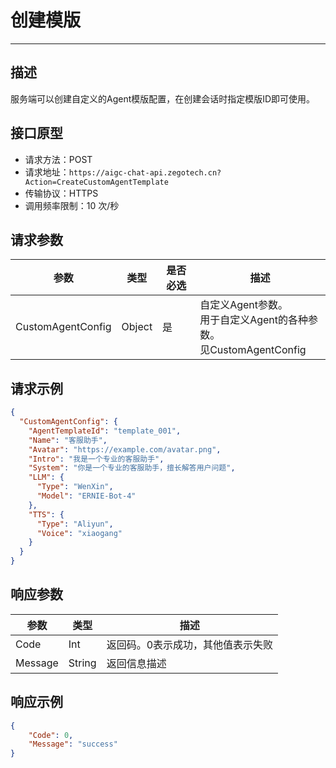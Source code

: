 # 创建模版
---

##  描述
服务端可以创建自定义的Agent模版配置，在创建会话时指定模版ID即可使用。

## 接口原型

- 请求方法：POST
- 请求地址：`https://aigc-chat-api.zegotech.cn?Action=CreateCustomAgentTemplate`
- 传输协议：HTTPS
- 调用频率限制：10 次/秒
## 请求参数


| 参数 | 类型 | 是否必选 | 描述 |
|------|------|---------|------|
| CustomAgentConfig | Object | 是 | 自定义Agent参数。<br />用于自定义Agent的各种参数。<br />见CustomAgentConfig |

## 请求示例

```json
{
  "CustomAgentConfig": {
    "AgentTemplateId": "template_001",
    "Name": "客服助手",
    "Avatar": "https://example.com/avatar.png",
    "Intro": "我是一个专业的客服助手",
    "System": "你是一个专业的客服助手，擅长解答用户问题",
    "LLM": {
      "Type": "WenXin",
      "Model": "ERNIE-Bot-4"
    },
    "TTS": {
      "Type": "Aliyun",
      "Voice": "xiaogang"
    }
  }
}
```

## 响应参数

| 参数 | 类型 | 描述 |
|------|------|------|
| Code | Int | 返回码。0表示成功，其他值表示失败 |
| Message | String | 返回信息描述 |

## 响应示例

```json
{
    "Code": 0,
    "Message": "success"
}
```

